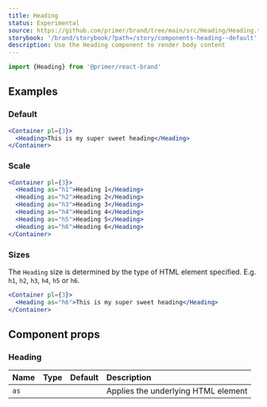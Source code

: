 ```yaml
---
title: Heading
status: Experimental
source: https://github.com/primer/brand/tree/main/src/Heading/Heading.tsx
storybook: '/brand/storybook/?path=/story/components-heading--default'
description: Use the Heading component to render body content
---
```



```js
import {Heading} from '@primer/react-brand'
```

## Examples

### Default

```jsx live
<Container pl={3}>
  <Heading>This is my super sweet heading</Heading>
</Container>
```

### Scale

```jsx live
<Container pl={3}>
  <Heading as="h1">Heading 1</Heading>
  <Heading as="h2">Heading 2</Heading>
  <Heading as="h3">Heading 3</Heading>
  <Heading as="h4">Heading 4</Heading>
  <Heading as="h5">Heading 5</Heading>
  <Heading as="h6">Heading 6</Heading>
</Container>
```

### Sizes

The `Heading` size is determined by the type of HTML element specified. E.g. `h1`, `h2`, `h3`, `h4`, `h5` or `h6`.

```jsx live
<Container pl={3}>
  <Heading as="h6">This is my super sweet heading</Heading>
</Container>
```

## Component props

### Heading

| Name | Type                                                   |                     Default                      | Description                         |
| :--- | :----------------------------------------------------- | :----------------------------------------------: | :---------------------------------- |
| `as` | <PropTableValues values={HeadingTags} addLineBreaks /> | <PropTableValues values={[defaultHeadingTag]} /> | Applies the underlying HTML element |

